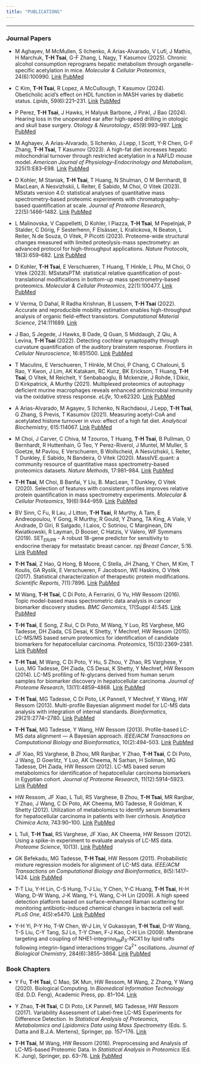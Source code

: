 ```yaml
---
title: "PUBLICATIONS"
---
```


---

### Journal Papers

* M Aghayev, M McMullen, S Ilchenko, A Arias-Alvarado, V Lufi, J Mathis, H Marchuk, __T-H Tsai__, G-F Zhang, L Nagy, T Kasumov (2025). Chronic alcohol consumption reprograms hepatic metabolism through organelle-specific acetylation in mice. _Molecular & Cellular Proteomics_, 24(6):100990. [Link](https://www.sciencedirect.com/science/article/pii/S153594762500088X) [PubMed](https://pubmed.ncbi.nlm.nih.gov/40368140/)

* C Kim, __T-H Tsai__, R Lopez, A McCullough, T Kasumov (2024). Obeticholic acid's effect on HDL function in MASH varies by diabetic status. _Lipids_, 59(6):221--231. [Link](https://aocs.onlinelibrary.wiley.com/doi/full/10.1002/lipd.12408) [PubMed](https://pubmed.ncbi.nlm.nih.gov/39014264/)

* P Perez, __T-H Tsai__, J Hawks, H Malyuk Barbone, J Pinkl, J Bao (2024). Hearing loss in the unoperated ear after high-speed drilling in otologic and skull base surgery. _Otology \& Neurotology_, 45(9):993--997. [Link](https://doi.org/10.1097/mao.0000000000004316) [PubMed](https://pubmed.ncbi.nlm.nih.gov/39207294/)

* M Aghayev, A Arias-Alvarado, S Ilchenko, J Lepp, I Scott, Y-R Chen, G-F Zhang, __T-H Tsai__, T Kasumov (2023). A high-fat diet increases hepatic mitochondrial turnover through restricted acetylation in a NAFLD mouse model. _American Journal of Physiology-Endocrinology and Metabolism_, 325(1):E83--E98. [Link](https://journals.physiology.org/doi/abs/10.1152/ajpendo.00310.2022) [PubMed](https://pubmed.ncbi.nlm.nih.gov/37224468/)

* D Kohler, M Staniak, __T-H Tsai__, T Huang, N Shulman, O M Bernhardt, B MacLean, A Nesvizhskii, L Reiter, E Sabido, M Choi, O Vitek (2023). MSstats version 4.0: statistical analyses of quantitative mass spectrometry-based proteomic experiments with chromatography-based quantification at scale. _Journal of Proteome Research_, 22(5):1466--1482. [Link](https://pubs.acs.org/doi/full/10.1021/acs.jproteome.2c00834) [PubMed](https://pubmed.ncbi.nlm.nih.gov/37018319/)

* L Malinovska, V Cappelletti, D Kohler, I Piazza, __T-H Tsai__, M Pepelnjak, P Stalder, C Dörig, F Sesterhenn, F Elsässer, L Kralickova, N Beaton, L Reiter, N de Souza, O Vitek, P Picotti (2023). Proteome-wide structural changes measured with limited proteolysis-mass spectrometry: an advanced protocol for high-throughput applications. _Nature Protocols_, 18(3):659--682. [Link](https://www.nature.com/articles/s41596-022-00771-x) [PubMed](https://pubmed.ncbi.nlm.nih.gov/36526727/)

* D Kohler, __T-H Tsai__, E Verschueren, T Huang, T Hinkle, L Phu, M Choi, O Vitek (2023). MSstatsPTM: statistical relative quantification of post-translational modifications in bottom-up mass spectrometry-based proteomics. _Molecular & Cellular Proteomics_, 22(1):100477. [Link](https://www.sciencedirect.com/science/article/pii/S1535947622002857) [PubMed](https://pubmed.ncbi.nlm.nih.gov/36496144/)

* V Verma, D Dahal, R Radha Krishnan, B Lussem, __T-H Tsai__ (2022). Accurate and reproducible mobility estimation enables high-throughput analysis of organic field-effect transistors. _Computational Material Science_, 214:111689. [Link](https://doi.org/10.1016/j.commatsci.2022.111689)

* J Bao, S Jegede, J Hawks, B Dade, Q Guan, S Middaugh, Z Qiu, A Levina, __T-H Tsai__ (2022). Detecting cochlear synaptopathy through curvature quantification of the auditory brainstem response. _Frontiers in Cellular Neuroscience_, 16:851500. [Link](https://doi.org/10.3389/fncel.2022.851500) [PubMed](https://pubmed.ncbi.nlm.nih.gov/35356798/)

* T Maculins, E Verschueren, T Hinkle, M Choi, P Chang, C Chalouni, S Rao, Y Kwon, J Lim, AK Katakam, RC Kunz, BK Erickson, T Huang, __T-H Tsai__, O Vitek, M Reichelt, Y Senbabaoglu, B Mckenzie, J Rohde, I Dikic, D Kirkpatrick, A Murthy (2021). Multiplexed proteomics of autophagy deficient murine macrophages reveals enhanced antimicrobial immunity via the oxidative stress response. _eLife_, 10:e62320. [Link](https://elifesciences.org/articles/62320) [PubMed](https://pubmed.ncbi.nlm.nih.gov/34085925/)

* A Arias-Alvarado, M Agayev, S Ilchenko, N Rachdaoui, J Lepp, __T-H Tsai__, G Zhang, S Previs, T Kasumov (2021). Measuring acetyl-CoA and acetylated histone turnover in vivo: effect of a high fat diet. _Analytical Biochemistry_, 615:114067. [Link](https://doi.org/10.1016/j.ab.2020.114067) [PubMed](https://pubmed.ncbi.nlm.nih.gov/33340539/)

* M Choi, J Carver, C Chiva, M Tzouros, T Huang, __T-H Tsai__, B Pullman, O Bernhardt, R Huttenhain, G Teo, Y Perez-Riverol, J Muntel, M Muller, S Goetze, M Pavlou, E Verschueren, B Wollscheid, A Nesvizhskii, L Reiter, T Dunkley, E Sabido, N Bandeira, O Vitek (2020). MassIVE.quant: a community resource of quantitative mass spectrometry-based proteomics datasets. _Nature Methods_, 17:981--984. [Link](https://doi.org/10.1038/s41592-020-0955-0) [PubMed](https://pubmed.ncbi.nlm.nih.gov/32929271/)

* __T-H Tsai__, M Choi, B Banfai, Y Liu, B. MacLean, T Dunkley, O Vitek (2020). Selection of features with consistent profiles improves relative protein quantification in mass spectrometry experiments. _Molecular & Cellular Proteomics_, 19(6):944--959. [Link](https://doi.org/10.1074/mcp.ra119.001792) [PubMed](https://pubmed.ncbi.nlm.nih.gov/32234965/)

* BV Sinn, C Fu, R Lau, J Litton, __T-H Tsai__, R Murthy, A Tam, E Andreopoulou, Y Gong, R Murthy, R Gould, Y Zhang, TA King, A Viale, V Andrade, D Giri, R Salgado, I Laios, C Sotiriou, C Marginean, DN Kwiatkowski, R Layman, D Booser, C Hatzis, V Valero, WF Symmans (2019). SET$_{\text{ER/PR}}$ - A robust 18-gene predictor for sensitivity to endocrine therapy for metastatic breast cancer. _npj Breast Cancer_, 5:16. [Link](https://doi.org/10.1038/s41523-019-0111-0) [PubMed](https://pubmed.ncbi.nlm.nih.gov/31231679/)

* __T-H Tsai__, Z Hao, Q Hong, B Moore, C Stella, JH Zhang, Y Chen, M Kim, T Koulis, GA Ryslik, E Verschueren, F Jacobson, WE Haskins, O Vitek (2017). Statistical characterization of therapeutic protein modifications. _Scientific Reports_, 7(1):7896. [Link](https://doi.org/10.1038/s41598-017-08333-y) [PubMed](https://pubmed.ncbi.nlm.nih.gov/28801661/)

* M Wang, __T-H Tsai__, C Di Poto, A Ferrarini, G Yu, HW Ressom (2016). Topic model-based mass spectrometric data analysis in cancer biomarker discovery studies. _BMC Genomics_, 17(Suppl 4):545. [Link](https://doi.org/10.1186/s12864-016-2796-x) [PubMed](https://pubmed.ncbi.nlm.nih.gov/27535232/)

* __T-H Tsai__, E Song, Z Rui, C Di Poto, M Wang, Y Luo, RS Varghese, MG Tadesse, DH Ziada, CS Desai, K Shetty, Y Mechref, HW Ressom (2015). LC-MS/MS based serum proteomics for identification of candidate biomarkers for hepatocellular carcinoma. _Proteomics_, 15(13):2369--2381. [Link](https://doi.org/10.1002/pmic.201400364) [PubMed](https://pubmed.ncbi.nlm.nih.gov/25778709/)

* __T-H Tsai__, M Wang, C Di Poto, Y Hu, S Zhou, Y Zhao, RS Varghese, Y Luo, MG Tadesse, DH Ziada, CS Desai, K Shetty, Y Mechref, HW Ressom (2014). LC-MS profiling of N-glycans derived from human serum samples for biomarker discovery in hepatocellular carcinoma. _Journal of Proteome Research_, 13(11):4859--4868. [Link](https://doi.org/10.1021/pr500460k) [PubMed](https://pubmed.ncbi.nlm.nih.gov/25077556/)

* __T-H Tsai__, MG Tadesse, C Di Poto, LK Pannell, Y Mechref, Y Wang, HW Ressom (2013). Multi-profile Bayesian alignment model for LC-MS data analysis with integration of internal standards. _Bioinformatics_, 29(21):2774--2780. [Link](https://doi.org/10.1093/bioinformatics/btt461) [PubMed](https://pubmed.ncbi.nlm.nih.gov/24013927/)

* __T-H Tsai__, MG Tadesse, Y Wang, HW Ressom (2013). Profile-based LC-MS data alignment --- A Bayesian approach. _IEEE/ACM Transactions on Computational Biology and Bioinformatics_, 10(2):494--503. [Link](https://doi.org/10.1109/tcbb.2013.25) [PubMed](https://pubmed.ncbi.nlm.nih.gov/23929872/)

* JF Xiao, RS Varghese, B Zhou, MR Ranjbar, Y Zhao, __T-H Tsai__, C Di Poto, J Wang, D Goerlitz, Y Luo, AK Cheema, N Sarhan, H Soliman, MG Tadesse, DH Ziada, HW Ressom (2012). LC-MS based serum metabolomics for identification of hepatocellular carcinoma biomarkers in Egyptian cohort. _Journal of Proteome Research_, 11(12):5914--5923. [Link](https://doi.org/10.1021/pr300673x) [PubMed](https://pubmed.ncbi.nlm.nih.gov/23078175/)

* HW Ressom, JF Xiao, L Tuli, RS Varghese, B Zhou, __T-H Tsai__, MR Ranjbar, Y Zhao, J Wang, C Di Poto, AK Cheema, MG Tadesse, R Goldman, K Shetty (2012). Utilization of metabolomics to identify serum biomarkers for hepatocellular carcinoma in patients with liver cirrhosis. _Analytica Chimica Acta_, 743:90--100. [Link](https://doi.org/10.1016/j.aca.2012.07.013) [PubMed](https://pubmed.ncbi.nlm.nih.gov/22882828/)

* L Tuli, __T-H Tsai__, RS Varghese, JF Xiao, AK Cheema, HW Ressom (2012). Using a spike-in experiment to evaluate analysis of LC-MS data. _Proteome Science_, 10(13). [Link](https://doi.org/10.1186/1477-5956-10-13) [PubMed](https://pubmed.ncbi.nlm.nih.gov/22369182/)

* GK Befekadu, MG Tadesse, __T-H Tsai__, HW Ressom (2011). Probabilistic mixture regression models for alignment of LC-MS data. _IEEE/ACM Transactions on Computational Biology and Bioinformatics_, 8(5):1417--1424. [Link](https://doi.org/10.1109/tcbb.2010.88) [PubMed](https://pubmed.ncbi.nlm.nih.gov/20837998/)

* T-T Liu, Y-H Lin, C-S Hung, T-J Liu, Y Chen, Y-C Huang, __T-H Tsai__, H-H Wang, D-W Wang, J-K Wang, Y-L Wang, C-H Lin (2009). A high speed detection platform based on surface-enhanced Raman scattering for monitoring antibiotic-induced chemical changes in bacteria cell wall. _PLoS One_, 4(5):e5470. [Link](https://doi.org/10.1371/journal.pone.0005470) [PubMed](https://pubmed.ncbi.nlm.nih.gov/19421405/)

* Y-H Yi, P-Y Ho, T-W Chen, W-J Lin, V Gukassyan, __T-H Tsai__, D-W Wang, T-S Liu, C-Y Tang, SJ Lo, T-Y Chen, F-J Kao, C-H Lin (2009). Membrane targeting and coupling of NHE1-integrin$\alpha_{\text{IIb}}\beta_{3}$-NCX1 by lipid rafts following integrin-ligand interactions trigger Ca$^{2+}$ oscillations. _Journal of Biological Chemistry_, 284(6):3855--3864. [Link](https://doi.org/10.1074/jbc.m804334200) [PubMed](https://pubmed.ncbi.nlm.nih.gov/18996841/)

### Book Chapters

* Y Fu, __T-H Tsai__, C Mao, SK Mun, HW Ressom, M Wang, Z Zhang, Y Wang (2020). Biological Computing. In _Biomedical Information Technology_ (Ed. D.D. Feng), Academic Press, pp. 81–104. [Link](https://www.sciencedirect.com/science/article/pii/B9780128160343000031)

* Y Zhao, __T-H Tsai__, C Di Poto, LK Pannell, MG Tadesse, HW Ressom (2017). Variability Assessment of Label-free LC-MS Experiments for Difference Detection. In _Statistical Analysis of Proteomics, Metabolomics and Lipidomics Data using Mass Spectrometry_ (Eds. S. Datta and B.J.A. Mertens), Springer, pp. 157--176. [Link](https://link.springer.com/chapter/10.1007/978-3-319-45809-0_9)

* __T-H Tsai__, M Wang, HW Ressom (2016). Preprocessing and Analysis of LC-MS-based Proteomic Data. In _Statistical Analysis in Proteomics_ (Ed. K. Jung), Springer, pp. 63--76. [Link](https://dx.doi.org/10.1007/978-1-4939-3106-4_3) [PubMed](https://pubmed.ncbi.nlm.nih.gov/26519169/)

